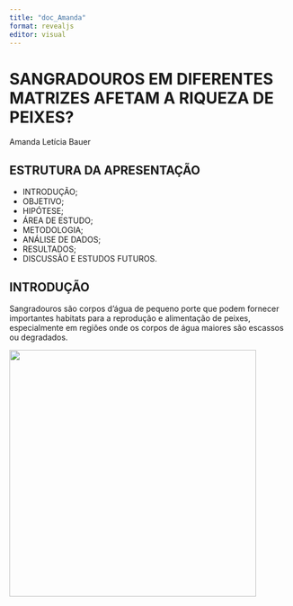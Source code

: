 ```yaml
---
title: "doc_Amanda"
format: revealjs
editor: visual
---
```


# SANGRADOUROS EM DIFERENTES MATRIZES AFETAM A RIQUEZA DE PEIXES?

Amanda Letícia Bauer

## ESTRUTURA DA APRESENTAÇÃO

-   INTRODUÇÃO;
-   OBJETIVO;
-   HIPÓTESE;
-   ÁREA DE ESTUDO;
-   METODOLOGIA;
-   ANÁLISE DE DADOS;
-   RESULTADOS;
-   DISCUSSÃO E ESTUDOS FUTUROS.

## INTRODUÇÃO

Sangradouros são corpos d'água de pequeno porte que podem fornecer importantes habitats para a reprodução e alimentação de peixes, especialmente em regiões onde os corpos de água maiores são escassos ou degradados.

![](images/Imagem1.png){width="439"}
